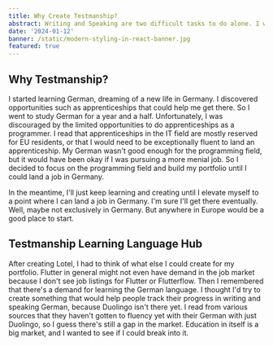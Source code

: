 ```yaml
---
title: Why Create Testmanship?
abstract: Writing and Speaking are two difficult tasks to do alone. I wanted to make a tool that would help people track their progress in writing and speaking German.
date: '2024-01-12'
banner: /static/modern-styling-in-react-banner.jpg
featured: true
---
```


## Why Testmanship?

I started learning German, dreaming of a new life in Germany. I discovered opportunities such as apprenticeships that could help me get there. So I went to study German for a year and a half. Unfortunately, I was discouraged by the limited opportunities to do apprenticeships as a programmer. I read that apprenticeships in the IT field are mostly reserved for EU residents, or that I would need to be exceptionally fluent to land an apprenticeship. My German wasn't good enough for the programming field, but it would have been okay if I was pursuing a more menial job. So I decided to focus on the programming field and build my portfolio until I could land a job in Germany.

In the meantime, I'll just keep learning and creating until I elevate myself to a point where I can land a job in Germany. I'm sure I'll get there eventually. Well, maybe not exclusively in Germany. But anywhere in Europe would be a good place to start.

## Testmanship Learning Language Hub

After creating Lotel, I had to think of what else I could create for my portfolio. Flutter in general might not even have demand in the job market because I don't see job listings for Flutter or Flutterflow. Then I remembered that there's a demand for learning the German language. I thought I'd try to create something that would help people track their progress in writing and speaking German, because Duolingo isn't there yet. I read from various sources that they haven't gotten to fluency yet with their German with just Duolingo, so I guess there's still a gap in the market. Education in itself is a big market, and I wanted to see if I could break into it.